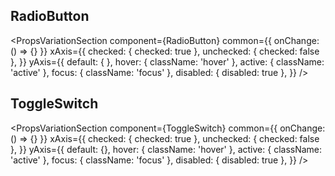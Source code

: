 

<Meta title='Buttons|Overview' />

## RadioButton

<PropsVariationSection
  component={RadioButton}
  common={{ onChange: () => {} }}
  xAxis={{
    checked: { checked: true },
    unchecked: { checked: false },
  }}
  yAxis={{
    default: { },
    hover: { className: 'hover' },
    active: { className: 'active' },
    focus: { className: 'focus' },
    disabled: { disabled: true },
  }}
/>

## ToggleSwitch

<PropsVariationSection
  component={ToggleSwitch}
  common={{ onChange: () => {} }}
  xAxis={{
    checked: { checked: true },
    unchecked: { checked: false },
  }}
  yAxis={{
    default: {},
    hover: { className: 'hover' },
    active: { className: 'active' },
    focus: { className: 'focus' },
    disabled: { disabled: true },
  }}
/>
